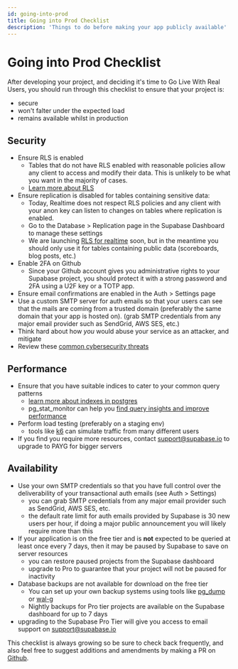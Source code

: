 ```yaml
---
id: going-into-prod
title: Going into Prod Checklist
description: 'Things to do before making your app publicly available'
---
```


# Going into Prod Checklist

After developing your project, and deciding it's time to Go Live With Real Users, you should run through this checklist to ensure that your project is:

- secure
- won't falter under the expected load
- remains available whilst in production

## Security

- Ensure RLS is enabled
    - Tables that do not have RLS enabled with reasonable policies allow any client to access and modify their data. This is unlikely to be what you want in the majority of cases.
    - [Learn more about RLS](/docs/guides/auth/row-level-security)
- Ensure replication is disabled for tables containing sensitive data:
    - Today, Realtime does not respect RLS policies and any client with your anon key can listen to changes on tables where replication is enabled.
    - Go to the Database > Replication page in the Supabase Dashboard to manage these settings
    - We are launching [RLS for realtime](https://github.com/supabase/walrus) soon, but in the meantime you should only use it for tables containing public data (scoreboards, blog posts, etc.)
- Enable 2FA on Github
    - Since your Github account gives you administrative rights to your Supabase project, you should protect it with a strong password and 2FA using a U2F key or a TOTP app.
- Ensure email confirmations are enabled in the Auth > Settings page
- Use a custom SMTP server for auth emails so that your users can see that the mails are coming from a trusted domain (preferably the same domain that your app is hosted on). (grab SMTP credentials from any major email provider such as SendGrid, AWS SES, etc.)
- Think hard about how *you* would abuse your service as an attacker, and mitigate
- Review these [common cybersecurity threats](https://auth0.com/docs/security/prevent-threats)

## Performance

- Ensure that you have suitable indices to cater to your common query patterns
    - [learn more about indexes in postgres](https://www.enterprisedb.com/postgres-tutorials/overview-postgresql-indexes)
    - pg_stat_monitor can help you [find query insights and improve performance](https://www.percona.com/blog/improve-postgresql-query-performance-insights-with-pg_stat_monitor/)
- Perform load testing (preferably on a staging env)
    - tools like [k6](https://k6.io/) can simulate traffic from many different users
- If you find you require more resources, contact support@supabase.io to upgrade to PAYG for bigger servers

## Availability

- Use your own SMTP credentials so that you have full control over the deliverability of your transactional auth emails (see Auth > Settings)
    - you can grab SMTP credentials from any major email provider such as SendGrid, AWS SES, etc.
    - the default rate limit for auth emails provided by Supabase is 30 new users per hour, if doing a major public announcement you will likely require more than this
- If your application is on the free tier and is **not** expected to be queried at least once every 7 days, then it may be paused by Supabase to save on server resources
    - you can restore paused projects from the Supabase dashboard
    - upgrade to Pro to guarantee that your project will not be paused for inactivity
- Database backups are not available for download on the free tier
    - You can set up your own backup systems using tools like [pg_dump](https://www.postgresqltutorial.com/postgresql-backup-database/) or [wal-g](https://github.com/wal-g/wal-g)
    - Nightly backups for Pro tier projects are available on the Supabase dashboard for up to 7 days
- upgrading to the Supabase Pro Tier will give you access to email support on support@supabase.io

This checklist is always growing so be sure to check back frequently, and also feel free to suggest additions and amendments by making a PR on [Github](https://github.com/supabase/supabase).
